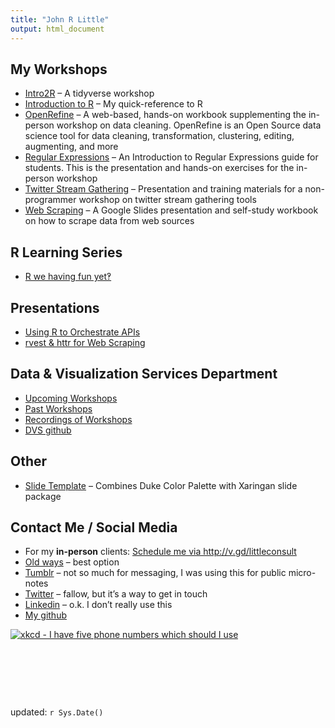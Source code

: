 ```yaml
---
title: "John R Little"
output: html_document
---
```


## My Workshops
* [Intro2R](http://rpubs.com/libjohn/intro2r-dvs) -- A tidyverse workshop
* [Introduction to R](r-introduction/Intro-to-R.html) -- My quick-reference to R
* [OpenRefine](openrefine) -- A web-based, hands-on workbook supplementing the in-person workshop on data cleaning.  OpenRefine is an Open Source data science tool for data cleaning, transformation, clustering, editing, augmenting, and more
* [Regular Expressions](regex/) -- An Introduction to Regular Expressions guide for students.  This is the presentation and hands-on exercises for the in-person workshop
* [Twitter Stream Gathering](http://libjohn.github.io/twitter-gather/) -- Presentation and training materials for a non-programmer workshop on twitter stream gathering tools
* [Web Scraping](https://docs.google.com/presentation/d/1QVUR3B4QDgM5fLBtFditwKyGwij0hM1qDCUL56vs34k/edit?usp=sharing) -- A Google Slides presentation and self-study workbook on how to scrape data from web sources

## R Learning Series
* [R we having fun yet‽](https://github.com/data-and-visualization/Rfun)  

## Presentations
* [Using R to Orchestrate APIs](rcs2017)
* [rvest & httr for Web Scraping](rfun-scrape)

## Data & Visualization Services Department 
* [Upcoming Workshops](http://library.duke.edu/data/news) 
* [Past Workshops](http://library.duke.edu/data/news/past-workshops)  
* [Recordings of Workshops](http://library.capture.duke.edu/Panopto/Pages/Sessions/List.aspx#folderID=%22647ef5c3-825a-4f22-8e06-0238601d1cb1%22)
* [DVS github](https://github.com/data-and-visualization)

## Other
* [Slide Template](slide-template) -- Combines Duke Color Palette with Xaringan slide package
    
## Contact Me / Social Media  

* For my **in-person** clients:  [Schedule me via http://v.gd/littleconsult](http://duke.libcal.com/appointment/2695) 
* [Old ways](http://library.duke.edu/about/directory/staff/1441) -- best option
* [Tumblr](http://jrlittle.tumblr.com/) -- not so much for messaging, I was using this for public micro-notes
* [Twitter](https://twitter.com/john_little) -- fallow, but it’s a way to get in touch
* [Linkedin](https://www.linkedin.com/in/johnrobertlittle) -- o.k. I don't really use this
* [My github](https://github.com/libjohn)

[![xkcd - I have five phone numbers which should I use](http://imgs.xkcd.com/comics/phone_numbers.png)](http://xkcd.com/1789/)


    

&nbsp;  

&nbsp;

&nbsp; 


updated:  `r Sys.Date()`
